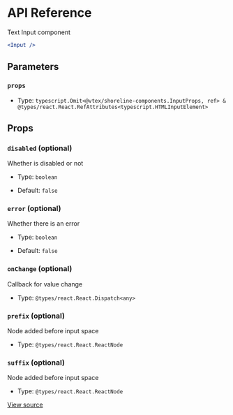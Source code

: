 # API Reference

Text Input component

```jsx
<Input />
```

## Parameters

### `props`

- Type: `typescript.Omit<@vtex/shoreline-components.InputProps, ref> & @types/react.React.RefAttributes<typescript.HTMLInputElement>`

## Props

### `disabled` (optional)

Whether is disabled or not

- Type: `boolean`

- Default: `false`

### `error` (optional)

Whether there is an error

- Type: `boolean`

- Default: `false`

### `onChange` (optional)

Callback for value change

- Type: `@types/react.React.Dispatch<any>`

### `prefix` (optional)

Node added before input space

- Type: `@types/react.React.ReactNode`

### `suffix` (optional)

Node added before input space

- Type: `@types/react.React.ReactNode`

[View source](https://github.com/vtex/shoreline/blob/0a5cb1b9f/packages/components/src/input/input.tsx#L13)
